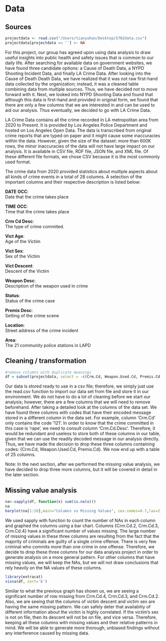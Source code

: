# Data 

## Sources
```r
projectdata <- read.csv("/Users/tianyuhan/Desktop/5702data.csv")
projectdata[projectdata == ''] <- NA
```
For this project, our group has agreed upon using data analysis to draw useful insights into public health and safety issues that is common to our daily life. After searching for available data on government websites, we have found three candidate options: a Cause of Death Data, a NYPD Shooting Incident Data, and finally LA Crime Data. After looking into the Cause of Death Death Data, we have realized that it was not raw first-hand data collected by the organization; instead, it was a cleaned table combining data from multiple sources. Thus, we have decided not to move forward with it. Next, we looked into NYPD Shooting Data and found that although this data is first-hand and provided in original form, we found that there are only a few columns that we are interested in and can be used to aid our analysis. Thus eventually, we decided to go with LA Crime Data.  

LA Crime Data contains all the crime recorded in LA metropolitan area from 2020 to Present. It is provided by Los Angeles Police Department and hosted on Los Angeles Open Data. The data is transcribed from original crime reports that are typed on paper and it might cause some inaccuracies within the data. However, given the size of the dataset: more than 600K rows, the minor inaccuracies of the data will not have large impact on our analysis. It is available in CSV file, RDF file, JSON file, and XML file. Of these different file formats, we chose CSV because it is the most commonly used format.

The crime data from 2020 provided statistics about multiple aspects about all kinds of crime events in a total of 28 columns. A selection of the important columns and their respective description is listed below: 

**DATE OCC**:           
Date that the crime takes place 

**TIME OCC**:           
Time that the crime takes place 

**Crm Cd Desc**:        
The type of crime commited. 

**Vict Age**:           
Age of the Victim

**Vict Sex**:           
Sex of the Victim

**Vict Descent**:       
Descent of the Victim

**Weapon Desc**:       
Description of the weapon used in crime 

**Status**:             
Status of the crime case

**Premis Desc**:        
Setting of the crime scene

**Location**:           
Street address of the crime incident

**Area**:               
The 21 community police stations in LAPD



## Cleaning / transformation
```r
#remove columns with duplicate meanings 
df = subset(projectdata, select = -c(Crm.Cd, Weapon.Used.Cd, Premis.Cd))
```
Our data is stored ready to use in a csv file; therefore, we simply just use the read.csv function to import our data set from file and store it in our environment. We do not have to do a lot of cleaning before we start our analysis; however, there are a few columns that we will need to remove beforehand. After taking a detailed look at the columns of the data set. We have found three columns with codes that have their encoded message stored in a different column in the data set. For example, column 'Crm.Cd' only contains the code '121'. In order to know that the crime committed in this case is 'rape', we need to consult column 'Crm.Cd.Desc'. Therefore, it would be redundant and useless to store both of these columns in our table, given that we can use the readily decoded message in our analysis directly. Thus, we have made the decision to drop these three columns containing codes: {Crm.Cd, Weapon.Used.Cd, Premis.Cd}. We now end up with a table of 25 columns. 

Note: In the next section, after we performed the missing value analysis, we have decided to drop three more columns, but it will be covered in detail in the later section. 

## Missing value analysis
```r
na<-sapply(df, function(x) sum(is.na(x)))
na
barplot(na[1:28],main="Columns vs Missing Values", cex.names=0.7,las=2)
```


We used sapply with function to count the number of NAs in each column and graphed the columns using a bar chart. Columns {Crm.Cd.2, Crm.Cd.3, Crm.Cd.4} have a significant number of values missing. The large number of missing values in these three columns are resulting from the fact that the majority of criminals are guilty of a single crime offense. There is very few criminal who commits more than one crime in one offense. Therefore, we decide to drop these three columns for our data analysis project in order to generate analysis on a more general pattern. For other columns that have missing values, we will keep the NAs, but we will not draw conclusions that rely heavily on the NA values of these columns. 

```r
library(extracat)
visna(df, sort='b')
```

Similar to what the previous graph has shown us, we are seeing a significant number of row missing from Crm.Cd.4, Crm.Cd.3, and Crm.Cd.2. Also, we are seeing that the columns of victim descent and victim sex are having the same missing pattern. We can safely deter that availabitiy of different information  about the victim is highly correlated. If the victim's sex is not on file, then its descent will not be on file, and vice versa. Therefore, keeping all these columns with missing values and their relative patterns in mind. We will be able to generate more thorough, unbiased findings without any interference caused by missing data. 

